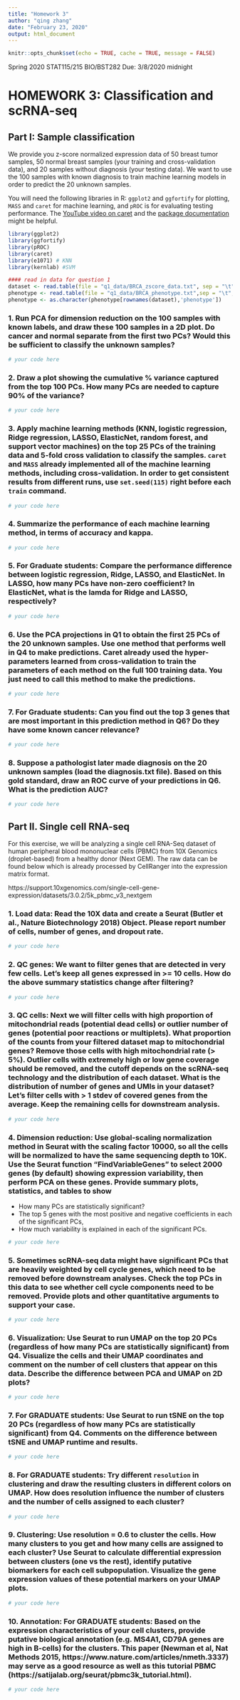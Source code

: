 ```yaml
---
title: "Homework 3"
author: "qing zhang"
date: "February 23, 2020"
output: html_document
---
```


```r
knitr::opts_chunk$set(echo = TRUE, cache = TRUE, message = FALSE)
```

Spring 2020 STAT115/215 BIO/BST282
Due: 3/8/2020 midnight

# HOMEWORK 3: Classification and scRNA-seq

## Part I: Sample classification

We provide you z-score normalized expression data of 50 breast tumor samples, 50 normal breast samples (your training and cross-validation data), and 20 samples without diagnosis (your testing data). We want to use the 100 samples with known diagnosis to train machine learning models in order to predict the 20 unknown samples. 

You will need the following libraries in R: `ggplot2` and `ggfortify` for plotting, `MASS` and `caret` for machine learning, and `pROC` is for evaluating testing performance. The [YouTube video on caret](https://youtu.be/z8PRU46I3NY) and the [package documentation](http://topepo.github.io/caret/index.html) might be helpful.

```r
library(ggplot2)
library(ggfortify)
library(pROC)
library(caret)
library(e1071) # KNN
library(kernlab) #SVM

#### read in data for question 1
dataset <- read.table(file = "q1_data/BRCA_zscore_data.txt", sep = "\t", header = TRUE, row.names = 1)
phenotype <- read.table(file = "q1_data/BRCA_phenotype.txt",sep = "\t", header = TRUE, row.names = 1)
phenotype <- as.character(phenotype[rownames(dataset),'phenotype'])
```


### 1. Run PCA for dimension reduction on the 100 samples with known labels, and draw these 100 samples in a 2D plot. Do cancer and normal separate from the first two PCs? Would this be sufficient to classify the unknown samples?


```r
# your code here
```


### 2. Draw a plot showing the cumulative % variance captured from the top 100 PCs. How many PCs are needed to capture 90% of the variance? 


```r
# your code here
```


### 3. Apply machine learning methods (KNN, logistic regression, Ridge regression, LASSO, ElasticNet, random forest, and support vector machines) on the top 25 PCs of the training data and 5-fold cross validation to classify the samples. `caret` and `MASS` already implemented all of the machine learning methods, including cross-validation. In order to get consistent results from different runs, use `set.seed(115)` right before each `train` command. 

```r
# your code here
```

### 4. Summarize the performance of each machine learning method, in terms of accuracy and kappa. 

```r
# your code here
```


### 5. For Graduate students: Compare the performance difference between logistic regression, Ridge, LASSO, and ElasticNet. In LASSO, how many PCs have non-zero coefficient? In ElasticNet, what is the lamda for Ridge and LASSO, respectively? 

```r
# your code here
```


### 6. Use the PCA projections in Q1 to obtain the first 25 PCs of the 20 unknown samples. Use one method that performs well in Q4 to make predictions. Caret already used the hyper-parameters learned from cross-validation to train the parameters of each method on the full 100 training data. You just need to call this method to make the predictions. 

```r
# your code here
```


### 7. For Graduate students: Can you find out the top 3 genes that are most important in this prediction method in Q6? Do they have some known cancer relevance? 

```r
# your code here
```


### 8. Suppose a pathologist later made diagnosis on the 20 unknown samples (load the diagnosis.txt file). Based on this gold standard, draw an ROC curve of your predictions in Q6. What is the prediction AUC? 

```r
# your code here
```


## Part II. Single cell RNA-seq 

For this exercise, we will be analyzing a single cell RNA-Seq dataset of human peripheral blood mononuclear cells (PBMC) from 10X Genomics (droplet-based) from a healthy donor (Next GEM). The raw data can be found below which is already processed by CellRanger into the expression matrix format. 

https://support.10xgenomics.com/single-cell-gene-expression/datasets/3.0.2/5k_pbmc_v3_nextgem


### 1. Load data: Read the 10X data and create a Seurat (Butler et al., Nature Biotechnology 2018) Object. Please report number of cells, number of genes, and dropout rate.

```r
# your code here
```


### 2. QC genes: We want to filter genes that are detected in very few cells. Let’s keep all genes expressed in >= 10 cells. How do the above summary statistics change after filtering?

```r
# your code here
```


### 3. QC cells: Next we will filter cells with high proportion of mitochondrial reads (potential dead cells) or outlier number of genes (potential poor reactions or multiplets). What proportion of the counts from your filtered dataset map to mitochondrial genes? Remove those cells with high mitochondrial rate (> 5%). Outlier cells with extremely high or low gene coverage should be removed, and the cutoff depends on the scRNA-seq technology and the distribution of each dataset. What is the distribution of number of genes and UMIs in your dataset? Let’s filter cells with > 1 stdev of covered genes from the average.  Keep the remaining cells for downstream analysis.


```r
# your code here
```


### 4. Dimension reduction: Use global-scaling normalization method in Seurat with the scaling factor 10000, so all the cells will be normalized to have the same sequencing depth to 10K. Use the Seurat function "FindVariableGenes" to select 2000 genes (by default) showing expression variability, then perform PCA on these genes. Provide summary plots, statistics, and tables to show 
- How many PCs are statistically significant?
- The top 5 genes with the most positive and negative coefficients in each of the significant PCs,
- How much variability is explained in each of the significant PCs.

```r
# your code here
```


### 5. Sometimes scRNA-seq data might have significant PCs that are heavily weighted by cell cycle genes, which need to be removed before downstream analyses. Check the top PCs in this data to see whether cell cycle components need to be removed. Provide plots and other quantitative arguments to support your case. 


```r
# your code here
```


### 6. Visualization: Use Seurat to run UMAP on the top 20 PCs (regardless of how many PCs are statistically significant) from Q4. Visualize the cells and their UMAP coordinates and comment on the number of cell clusters that appear on this data. Describe the difference between PCA and UMAP on 2D plots?

```r
# your code here
```


### 7. For GRADUATE students: Use Seurat to run tSNE on the top 20 PCs (regardless of how many PCs are statistically significant) from Q4. Comments on the difference between tSNE and UMAP runtime and results.

```r
# your code here
```


### 8. For GRADUATE students: Try different `resolution` in clustering and draw the resulting clusters in different colors on UMAP. How does resolution influence the number of clusters and the number of cells assigned to each cluster?


```r
# your code here
```


### 9. Clustering: Use resolution = 0.6 to cluster the cells. How many clusters to you get and how many cells are assigned to each cluster? Use Seurat to calculate differential expression between clusters (one vs the rest), identify putative biomarkers for each cell subpopulation. Visualize the gene expression values of these potential markers on your UMAP plots. 

```r
# your code here
```


### 10. Annotation: For GRADUATE students: Based on the expression characteristics of your cell clusters, provide putative biological annotation (e.g. MS4A1, CD79A genes are high in B-cells) for the clusters. This paper (Newman et al, Nat Methods 2015, https://www.nature.com/articles/nmeth.3337) may serve as a good resource as well as this tutorial PBMC (https://satijalab.org/seurat/pbmc3k_tutorial.html). 


```r
# your code here
```

